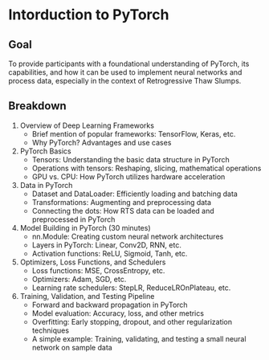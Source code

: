 # Intorduction to PyTorch

## Goal
To provide participants with a foundational understanding of PyTorch, its capabilities, and how it can be used to implement neural networks and process data, especially in the context of Retrogressive Thaw Slumps.

## Breakdown
1. Overview of Deep Learning Frameworks
    - Brief mention of popular frameworks: TensorFlow, Keras, etc.
    - Why PyTorch? Advantages and use cases
2. PyTorch Basics
    - Tensors: Understanding the basic data structure in PyTorch
    - Operations with tensors: Reshaping, slicing, mathematical operations
    - GPU vs. CPU: How PyTorch utilizes hardware acceleration
3. Data in PyTorch 
    - Dataset and DataLoader: Efficiently loading and batching data
    - Transformations: Augmenting and preprocessing data
    - Connecting the dots: How RTS data can be loaded and preprocessed in PyTorch
4. Model Building in PyTorch (30 minutes)
    - nn.Module: Creating custom neural network architectures
    - Layers in PyTorch: Linear, Conv2D, RNN, etc.
    - Activation functions: ReLU, Sigmoid, Tanh, etc.
5. Optimizers, Loss Functions, and Schedulers
    - Loss functions: MSE, CrossEntropy, etc.
    - Optimizers: Adam, SGD, etc.
    - Learning rate schedulers: StepLR, ReduceLROnPlateau, etc.
6. Training, Validation, and Testing Pipeline
    - Forward and backward propagation in PyTorch
    - Model evaluation: Accuracy, loss, and other metrics
    - Overfitting: Early stopping, dropout, and other regularization techniques
    - A simple example: Training, validating, and testing a small neural network on sample data